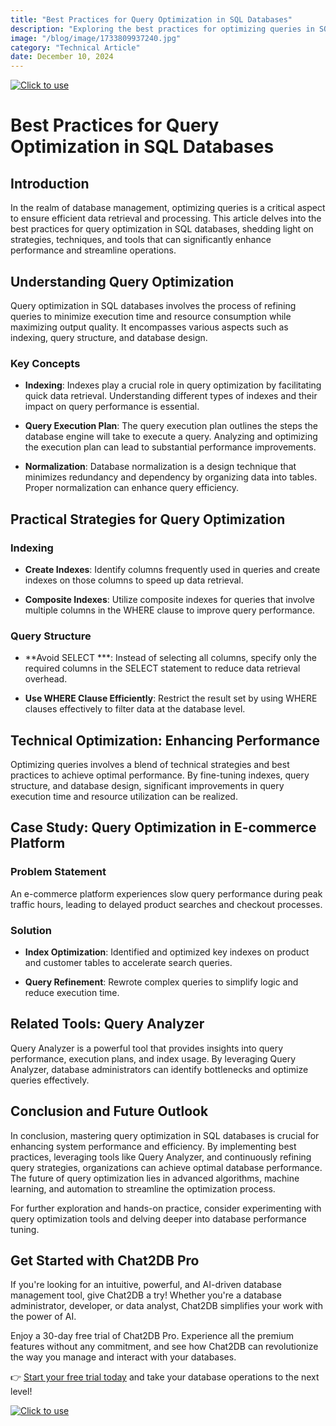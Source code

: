 ```yaml
---
title: "Best Practices for Query Optimization in SQL Databases"
description: "Exploring the best practices for optimizing queries in SQL databases to improve performance and efficiency."
image: "/blog/image/1733809937240.jpg"
category: "Technical Article"
date: December 10, 2024
---
```

[![Click to use](/image/blog/bg/chat2db1.png)](https://app.chat2db.ai/)
# Best Practices for Query Optimization in SQL Databases


<Authors date="December 10, 2024">
  <Author name="Jing" link="https://chat2db.ai" />
</Authors>

## Introduction

In the realm of database management, optimizing queries is a critical aspect to ensure efficient data retrieval and processing. This article delves into the best practices for query optimization in SQL databases, shedding light on strategies, techniques, and tools that can significantly enhance performance and streamline operations.

## Understanding Query Optimization

Query optimization in SQL databases involves the process of refining queries to minimize execution time and resource consumption while maximizing output quality. It encompasses various aspects such as indexing, query structure, and database design.

### Key Concepts

- **Indexing**: Indexes play a crucial role in query optimization by facilitating quick data retrieval. Understanding different types of indexes and their impact on query performance is essential.

- **Query Execution Plan**: The query execution plan outlines the steps the database engine will take to execute a query. Analyzing and optimizing the execution plan can lead to substantial performance improvements.

- **Normalization**: Database normalization is a design technique that minimizes redundancy and dependency by organizing data into tables. Proper normalization can enhance query efficiency.

## Practical Strategies for Query Optimization

### Indexing

- **Create Indexes**: Identify columns frequently used in queries and create indexes on those columns to speed up data retrieval.

- **Composite Indexes**: Utilize composite indexes for queries that involve multiple columns in the WHERE clause to improve query performance.

### Query Structure

- **Avoid SELECT ***: Instead of selecting all columns, specify only the required columns in the SELECT statement to reduce data retrieval overhead.

- **Use WHERE Clause Efficiently**: Restrict the result set by using WHERE clauses effectively to filter data at the database level.

## Technical Optimization: Enhancing Performance

Optimizing queries involves a blend of technical strategies and best practices to achieve optimal performance. By fine-tuning indexes, query structure, and database design, significant improvements in query execution time and resource utilization can be realized.

## Case Study: Query Optimization in E-commerce Platform

### Problem Statement

An e-commerce platform experiences slow query performance during peak traffic hours, leading to delayed product searches and checkout processes.

### Solution

- **Index Optimization**: Identified and optimized key indexes on product and customer tables to accelerate search queries.

- **Query Refinement**: Rewrote complex queries to simplify logic and reduce execution time.

## Related Tools: Query Analyzer

Query Analyzer is a powerful tool that provides insights into query performance, execution plans, and index usage. By leveraging Query Analyzer, database administrators can identify bottlenecks and optimize queries effectively.

## Conclusion and Future Outlook

In conclusion, mastering query optimization in SQL databases is crucial for enhancing system performance and efficiency. By implementing best practices, leveraging tools like Query Analyzer, and continuously refining query strategies, organizations can achieve optimal database performance. The future of query optimization lies in advanced algorithms, machine learning, and automation to streamline the optimization process.

For further exploration and hands-on practice, consider experimenting with query optimization tools and delving deeper into database performance tuning.

## Get Started with Chat2DB Pro

If you're looking for an intuitive, powerful, and AI-driven database management tool, give Chat2DB a try! Whether you're a database administrator, developer, or data analyst, Chat2DB simplifies your work with the power of AI.

Enjoy a 30-day free trial of Chat2DB Pro. Experience all the premium features without any commitment, and see how Chat2DB can revolutionize the way you manage and interact with your databases.

👉 [Start your free trial today](https://app.chat2db.ai/) and take your database operations to the next level!

[![Click to use](/image/blog/bg/chat2db.jpg)](https://app.chat2db.ai/)